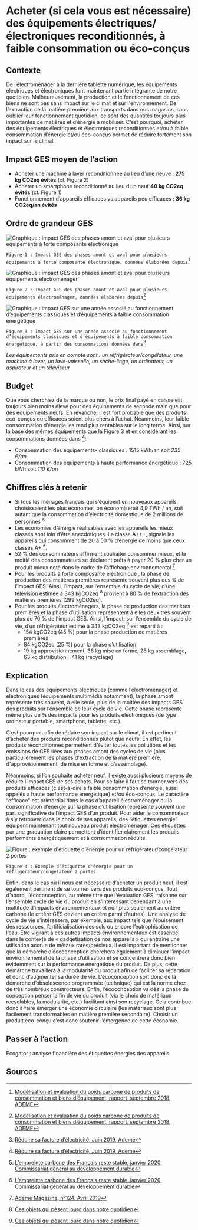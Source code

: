 # Acheter (si cela vous est nécessaire) des équipements électriques/électroniques reconditionnés, à faible consommation ou éco-conçus

## Contexte

De l’électroménager à la dernière tablette numérique, les équipements électriques et électroniques font maintenant partie intégrante de notre quotidien. Malheureusement, la production et le fonctionnement de ces biens ne sont pas sans impact sur le climat et sur l'environnement. De l’extraction de la matière première aux transports dans nos magasins, sans oublier leur fonctionnement quotidien, ce sont des quantités toujours plus importantes de matières et d’énergie à mobiliser. C’est pourquoi, acheter des équipements électriques et électroniques reconditionnés et/ou à faible consommation d’énergie et/ou éco-conçus permet de réduire fortement son impact sur le climat

## Impact GES moyen de l’action

- Acheter une machine à laver reconditionnée au lieu d’une neuve : **275 kg CO2eq évités** (cf. Figure 2)
- Acheter un smartphone reconditionné au lieu d’un neuf **40 kg CO2eq évités** (cf. Figure 1)
- Fonctionnement d’appareils efficaces vs appareils peu efficaces : **36 kg CO2eq/an évités**

## Ordre de grandeur GES

![Graphique : impact GES des phases amont et aval pour plusieurs équipements à forte composante électronique](/images/actions/eee-2nd-main-fig1.jpg)

`Figure 1 : Impact GES des phases amont et aval pour plusieurs équipements à forte composante électronique, données élaborées depuis`[^2]

![Graphique : impact GES des phases amont et aval pour plusieurs équipements électroménager](/images/actions/eee-2nd-main-fig2.jpg)

`Figure 2 : Impact GES des phases amont et aval pour plusieurs équipements électroménager, données élaborées depuis`[^2]

![Graphique : impact GES sur une année associé au fonctionnement d’équipements classiques et d’équipements à faible consommation énergétique](/images/actions/eee-2nd-main-fig3.jpg)

`Figure 3 : Impact GES sur une année associé au fonctionnement d’équipements classiques et d’équipements à faible consommation énergétique, à partir des consommations données dans`[^3]

_Les équipements pris en compte sont : un réfrigérateur/congélateur, une machine à laver, un lave-vaisselle, un sèche-linge, un ordinateur, un aspirateur et un téléviseur_

## Budget

Que vous cherchiez de la marque ou non, le prix final payé en caisse est toujours bien moins élevé pour des équipements de seconde main que pour des équipements neufs. En revanche, il est fort probable que des produits éco-conçus ou efficaces soient plus chers à l’achat. Néanmoins, leur faible consommation d’énergie les rend plus rentables sur le long terme. Ainsi, sur la base des mêmes équipements que la Figure 3 et en considérant les consommations données dans [^3]:

- Consommation des équipements- classiques : 1515 kWh/an soit _235 €/an_
- Consommation des équipements à haute performance énergétique : 725 kWh soit _110 €/an_

## Chiffres clés à retenir

- Si tous les ménages français qui s’équipent en nouveaux appareils choisissaient les plus économes, on économiserait 4,9 TWh / an, soit autant que la consommation d’électricité domestique de 2 millions de personnes [^1]
- Les économies d’énergie réalisables avec les appareils les mieux classés sont loin d’être anecdotiques. La classe A+++, signale les appareils qui consomment de 20 à 50 % d’énergie de moins que ceux classés A+ [^1].
- 52 % des consommateurs affirment souhaiter consommer mieux, et la moitié des consommateurs se déclarent prêts à payer 20 % plus cher un produit mieux noté dans le cadre de l’affichage environnemental [^4]
- Pour les produits à forte composante électronique , la phase de production des matières premières représente souvent plus des ¾ de l’impact GES. Ainsi, l’impact, sur l’ensemble du cycle de vie, d’une télévision estimée à 343 kgCO2eq [^5] provient à 80 % de l’extraction des matières premières (299 kgCO2eq).
- Pour les produits électroménagers, la phase de production des matières premières et la phase d’utilisation représentent à elles deux très souvent plus de 70 % de l’impact GES. Ainsi, l’impact, sur l’ensemble du cycle de vie, d’un réfrigérateur estimé à 343 kgCO2eq [^5] est réparti à :
  - 154 kgCO2eq (45 %) pour la phase production de matières premières
  - 84 kgCO2eq (25 %) pour la phase d’utilisation
  - 19 kg approvisionnement, 36 kg mise en forme, 28 kg assemblage, 63 kg distribution, -41 kg (recyclage)

## Explication

Dans le cas des équipements électriques (comme l’électroménager) et électroniques (équipements multimédia notamment), la phase amont représente très souvent, à elle seule, plus de la moitiée des impacts GES des produits sur l’ensemble de leur cycle de vie. Cette phase représente même plus de ¾ des impacts pour les produits électroniques (de type ordinateur portable, smartphone, tablette, etc.).

C’est pourquoi, afin de réduire son impact sur le climat, il est pertinent d’acheter des produits reconditionnés plutôt que neufs. En effet, les produits reconditionnés permettent d’éviter toutes les pollutions et les émissions de GES liées aux phases amont des cycles de vie (plus particulièrement les phases d'extraction de la matière première, d'approvisionnement, de mise en forme et d’assemblage).

Néanmoins, si l’on souhaite acheter neuf, il existe aussi plusieurs moyens de réduire l’impact GES de ses achats. Pour se faire il faut se tourner vers des produits efficaces (c'est-à-dire à faible consommation d’énergie, aussi appelés à haute performance énergétique) et/ou éco-conçus. Le caractère “efficace” est primordial dans le cas d’appareil électroménager ou la consommation d’énergie sur la phase d’utilisation représente souvent une part significative de l’impact GES d’un produit. Pour aider le consommateur à s’y retrouver dans le choix de ses appareils, des “étiquettes énergie” équipent maintenant tout nouveau produit électroménager. Ces étiquettes par une graduation claire permettent d’identifier clairement les produits performants énergétiquement et à consommation réduite.

![Figure : exemple d'étiquette d'énergie pour un réfrigérateur/congélateur 2 portes](/images/actions/eee-2nd-main-fig4.png)

`Figure 4 : Exemple d'étiquette d'énergie pour un réfrigérateur/congélateur 2 portes`

Enfin, dans le cas où il nous est nécessaire d’acheter un produit neuf, il est également pertinent de se tourner vers des produits éco-conçus. Tout d’abord, l’écoconception, au même titre que l’évaluation GES, raisonne sur l’ensemble cycle de vie du produit en s’intéressant cependant à une multitude d’impacts environnementaux et non plus seulement au critère carbone (le critère GES devient un critère parmi d’autres). Une analyse de cycle de vie s’intéressera, par exemple, aux impact tels que l’épuisement des ressources, l’artificialisation des sols ou encore l’eutrophisation de l’eau. Etre vigilant à ces autres impacts environnementaux est essentiel dans le contexte de « gadgetisation de nos appareils » qui entraîne une utilisation accrue de métaux rares/précieux. Il est important de mentionner que la démarche d’écoconception cherchera également à diminuer l’impact environnemental de la phase d’utilisation et se concentrera donc bien évidemment sur la performance énergétique du produit. De plus, cette démarche travaillera à la modularité du produit afin de faciliter sa réparation et donc d’augmenter sa durée de vie. L’écoconception sort donc de la démarche d’obsolescence programmée (technique) qui est la norme chez de très nombreux constructeurs. Enfin, l'écoconception va dès la phase de conception penser la fin de vie du produit (via le choix de matériaux recyclables, la modularité, etc.) facilitant ainsi son recyclage. Cela contribue donc à faire émerger une économie circulaire (les matériaux sont plus facilement transformables en matière première secondaire). Choisir un produit éco-conçu c’est donc soutenir l’émergence de cette économie.

## Passer à l’action

Ecogator : analyse financière des étiquettes énergies des appareils

## Sources

[^1]: [L’empreinte carbone des Français reste stable, janvier 2020, Commissariat général au développement durable](https://www.statistiques.developpement-durable.gouv.fr/sites/default/files/2020-01/datalab-essentiel-204-l-empreinte-carbone-des-francais-reste-%20stable-janvier2020.pdf)
[^2]: [Modélisation et évaluation du poids carbone de produits de consommation et biens d’équipement, rapport, septembre 2018, ADEME](https://librairie.ademe.fr/consommer-autrement/1190-modelisation-et-evaluation-du-poids-carbone-de-produits-de-consommation-et-biens-d-equipement.html#:~:text=effet%20de%20serre.-,La%20pr%C3%A9sente%20%C3%A9tude%20propose%20une%20%C3%A9valuation%20du%20%C2%ABpoids%20carbone%C2%BB%20de,renouvellement%20trop%20fr%C3%A9quent%20des%20%C3%A9quipements)
[^3]: [Réduire sa facture d’électricité, Juin 2019, Ademe](https://librairie.ademe.fr/changement-climatique-et-energie/1966-reduire-sa-facture-d-electricite-9791029708275.html)
[^4]: [Ademe Magazine, n°124, Avril 2019](https://librairie.ademe.fr/produire-autrement/953-ademe-vous-le-mag-n-124.html)
[^5]: [Ces objets qui pèsent lourd dans notre quotidien](https://multimedia.ademe.fr/infographies/infographie-poids-carbone/)
